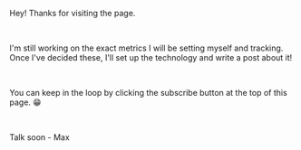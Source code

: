 Hey! Thanks for visiting the page.

<br />

I'm still working on the exact metrics I will be setting myself and tracking. Once I've decided these, I'll set up the technology and write a post about it!

<br />

You can keep in the loop by clicking the subscribe button at the top of this page. &#128513;

<br />

Talk soon - Max

